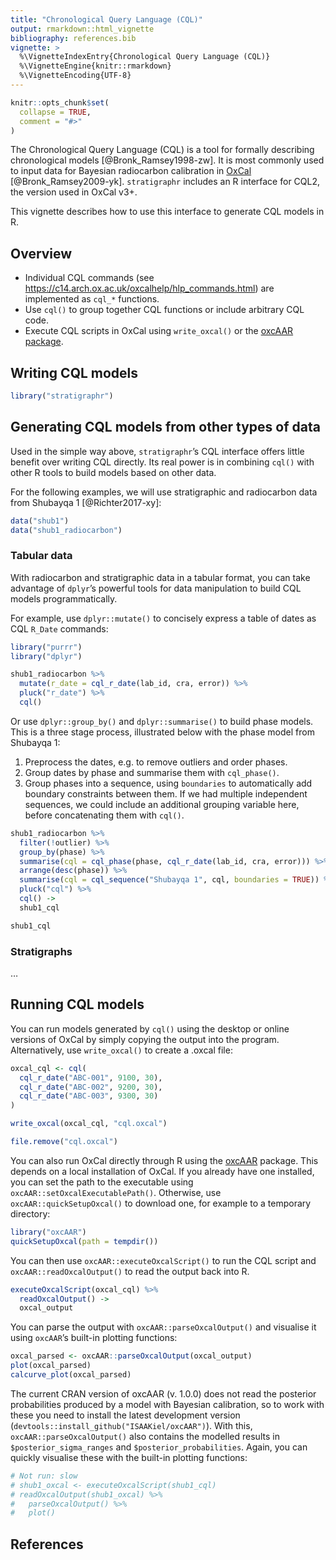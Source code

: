 ```yaml
---
title: "Chronological Query Language (CQL)"
output: rmarkdown::html_vignette
bibliography: references.bib
vignette: >
  %\VignetteIndexEntry{Chronological Query Language (CQL)}
  %\VignetteEngine{knitr::rmarkdown}
  %\VignetteEncoding{UTF-8}
---
```


```r
knitr::opts_chunk$set(
  collapse = TRUE,
  comment = "#>"
)
```

The Chronological Query Language (CQL) is a tool for formally describing chronological models [@Bronk_Ramsey1998-zw].
It is most commonly used to input data for Bayesian radiocarbon calibration in [OxCal](https://c14.arch.ox.ac.uk/oxcal.html) [@Bronk_Ramsey2009-yk].
`stratigraphr` includes an R interface for CQL2, the version used in OxCal v3+.

This vignette describes how to use this interface to generate CQL models in R.

## Overview

* Individual CQL commands (see <https://c14.arch.ox.ac.uk/oxcalhelp/hlp_commands.html>) are implemented as `cql_*` functions.
* Use `cql()` to group together CQL functions or include arbitrary CQL code.
* Execute CQL scripts in OxCal using `write_oxcal()` or the [oxcAAR package](https://CRAN.R-project.org/package=oxcAAR).


## Writing CQL models

```r
library("stratigraphr")
```

## Generating CQL models from other types of data

Used in the simple way above, `stratigraphr`'s CQL interface offers little benefit over writing CQL directly.
Its real power is in combining `cql()` with other R tools to build models based on other data.

For the following examples, we will use stratigraphic and radiocarbon data from Shubayqa 1 [@Richter2017-xy]:

```r
data("shub1")
data("shub1_radiocarbon")
```

### Tabular data

With radiocarbon and stratigraphic data in a tabular format, you can take advantage of `dplyr`'s powerful tools for data manipulation to build CQL models programmatically.

For example, use `dplyr::mutate()` to concisely express a table of dates as CQL `R_Date` commands:

```r
library("purrr")
library("dplyr")

shub1_radiocarbon %>% 
  mutate(r_date = cql_r_date(lab_id, cra, error)) %>% 
  pluck("r_date") %>% 
  cql()
```

Or use `dplyr::group_by()` and `dplyr::summarise()` to build phase models.
This is a three stage process, illustrated below with the phase model from Shubayqa 1:

1. Preprocess the dates, e.g. to remove outliers and order phases.
2. Group dates by phase and summarise them with `cql_phase()`.
3. Group phases into a sequence, using `boundaries` to automatically add boundary constraints between them. If we had multiple independent sequences, we could include an additional grouping variable here, before concatenating them with `cql()`.

```r
shub1_radiocarbon %>% 
  filter(!outlier) %>% 
  group_by(phase) %>% 
  summarise(cql = cql_phase(phase, cql_r_date(lab_id, cra, error))) %>% 
  arrange(desc(phase)) %>% 
  summarise(cql = cql_sequence("Shubayqa 1", cql, boundaries = TRUE)) %>%
  pluck("cql") %>%
  cql() ->
  shub1_cql

shub1_cql
```

### Stratigraphs

...

## Running CQL models

You can run models generated by `cql()` using the desktop or online versions of OxCal by simply copying the output into the program.
Alternatively, use `write_oxcal()` to create a .oxcal file:

```r
oxcal_cql <- cql(
  cql_r_date("ABC-001", 9100, 30),
  cql_r_date("ABC-002", 9200, 30),
  cql_r_date("ABC-003", 9300, 30)
)

write_oxcal(oxcal_cql, "cql.oxcal")
```
```r
file.remove("cql.oxcal")
```

You can also run OxCal directly through R using the [oxcAAR](https://CRAN.R-project.org/package=oxcAAR) package.
This depends on a local installation of OxCal.
If you already have one installed, you can set the path to the executable using `oxcAAR::setOxcalExecutablePath()`.
Otherwise, use `oxcAAR::quickSetupOxcal()` to download one, for example to a temporary directory:

```r
library("oxcAAR")
quickSetupOxcal(path = tempdir())
```

You can then use `oxcAAR::executeOxcalScript()` to run the CQL script and `oxcAAR::readOxcalOutput()` to read the output back into R.

```r
executeOxcalScript(oxcal_cql) %>% 
  readOxcalOutput() ->
  oxcal_output
```

You can parse the output with `oxcAAR::parseOxcalOutput()` and visualise it using `oxcAAR`'s built-in plotting functions:

```r
oxcal_parsed <- oxcAAR::parseOxcalOutput(oxcal_output)
plot(oxcal_parsed)
calcurve_plot(oxcal_parsed)
```

The current CRAN version of oxcAAR (v. 1.0.0) does not read the posterior probabilities produced by a model with Bayesian calibration, so to work with these you need to install the latest development version (`devtools::install_github("ISAAKiel/oxcAAR")`).
With this, `oxcAAR::parseOxcalOutput()` also contains the modelled results in `$posterior_sigma_ranges` and `$posterior_probabilities`.
Again, you can quickly visualise these with the built-in plotting functions:

```r
# Not run: slow
# shub1_oxcal <- executeOxcalScript(shub1_cql)
# readOxcalOutput(shub1_oxcal) %>% 
#   parseOxcalOutput() %>% 
#   plot()
```

## References